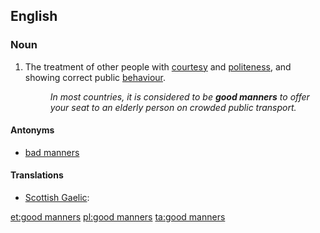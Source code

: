 ==English==

===Noun===
{{en-noun|-|head=[[good]] [[manners]]}}

# The treatment of other people with [[courtesy]] and [[politeness]], and showing correct public [[behaviour]].
#: ''In most countries, it is considered to be '''good manners''' to offer your seat to an elderly person on crowded public transport.''

====Antonyms====
* [[bad manners]]

====Translations====
{{trans-top|treatment of other people with courtesy and politeness}}
* [[Scottish Gaelic]]: {{t|gd|modh|m|f}}
{{trans-mid}}
{{trans-bottom}}

[[et:good manners]]
[[pl:good manners]]
[[ta:good manners]]